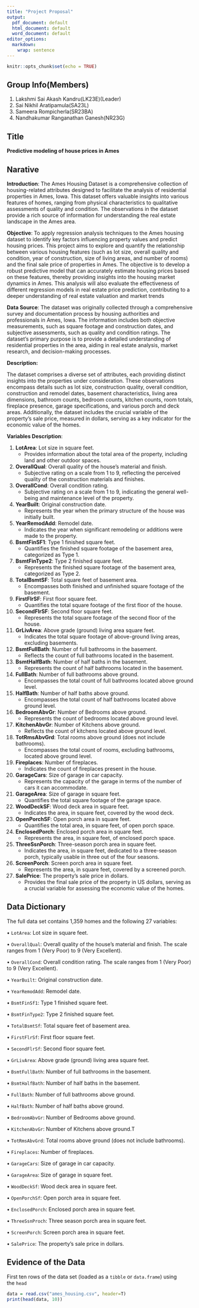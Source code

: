 ```yaml
---
title: "Project Proposal"
output:
  pdf_document: default
  html_document: default
  word_document: default
editor_options: 
  markdown: 
    wrap: sentence
---
```


```r
knitr::opts_chunk$set(echo = TRUE)
```

## Group Info(Members)

1.  Lakshmi Sai Akash Kandru(LK23E)(Leader)
2.  Sai Nikhil Aratipamula(SA23L)
3.  Sameera Rompicherla(SR23BA)
4.  Nandhakumar Ranganathan Ganesh(NR23G)

## Title

**Predictive modeling of house prices in Ames**

## Narative

**Introduction**: The Ames Housing Dataset is a comprehensive collection of housing-related attributes designed to facilitate the analysis of residential properties in Ames, Iowa.
This dataset offers valuable insights into various features of homes, ranging from physical characteristics to qualitative assessments of quality and condition.
The observations in the dataset provide a rich source of information for understanding the real estate landscape in the Ames area.

**Objective**: To apply regression analysis techniques to the Ames housing dataset to identify key factors influencing property values and predict housing prices.
This project aims to explore and quantify the relationship between various housing features (such as lot size, overall quality and condition, year of construction, size of living areas, and number of rooms) and the final sale price of properties in Ames.
The objective is to develop a robust predictive model that can accurately estimate housing prices based on these features, thereby providing insights into the housing market dynamics in Ames.
This analysis will also evaluate the effectiveness of different regression models in real estate price prediction, contributing to a deeper understanding of real estate valuation and market trends

**Data Source**: The dataset was originally collected through a comprehensive survey and documentation process by housing authorities and professionals in Ames, Iowa.
The information includes both objective measurements, such as square footage and construction dates, and subjective assessments, such as quality and condition ratings.
The dataset's primary purpose is to provide a detailed understanding of residential properties in the area, aiding in real estate analysis, market research, and decision-making processes.

**Description:**

The dataset comprises a diverse set of attributes, each providing distinct insights into the properties under consideration.
These observations encompass details such as lot size, construction quality, overall condition, construction and remodel dates, basement characteristics, living area dimensions, bathroom counts, bedroom counts, kitchen counts, room totals, fireplace presence, garage specifications, and various porch and deck areas.
Additionally, the dataset includes the crucial variable of the property's sale price, measured in dollars, serving as a key indicator for the economic value of the homes.

**Variables Description**:

1.  **LotArea**: Lot size in square feet.
    -   Provides information about the total area of the property, including land and other outdoor spaces.
2.  **OverallQual**: Overall quality of the house's material and finish.
    -   Subjective rating on a scale from 1 to 9, reflecting the perceived quality of the construction materials and finishes.
3.  **OverallCond**: Overall condition rating.
    -   Subjective rating on a scale from 1 to 9, indicating the general well-being and maintenance level of the property.
4.  **YearBuilt**: Original construction date.
    -   Represents the year when the primary structure of the house was initially built.
5.  **YearRemodAdd**: Remodel date.
    -   Indicates the year when significant remodeling or additions were made to the property.
6.  **BsmtFinSF1**: Type 1 finished square feet.
    -   Quantifies the finished square footage of the basement area, categorized as Type 1.
7.  **BsmtFinType2**: Type 2 finished square feet.
    -   Represents the finished square footage of the basement area, categorized as Type 2.
8.  **TotalBsmtSF**: Total square feet of basement area.
    -   Encompasses both finished and unfinished square footage of the basement.
9.  **FirstFlrSF**: First floor square feet.
    -   Quantifies the total square footage of the first floor of the house.
10. **SecondFlrSF**: Second floor square feet.
    -   Represents the total square footage of the second floor of the house.
11. **GrLivArea**: Above grade (ground) living area square feet.
    -   Indicates the total square footage of above-ground living areas, excluding basements.
12. **BsmtFullBath**: Number of full bathrooms in the basement.
    -   Reflects the count of full bathrooms located in the basement.
13. **BsmtHalfBath**: Number of half baths in the basement.
    -   Represents the count of half bathrooms located in the basement.
14. **FullBath**: Number of full bathrooms above ground.
    -   Encompasses the total count of full bathrooms located above ground level.
15. **HalfBath**: Number of half baths above ground.
    -   Encompasses the total count of half bathrooms located above ground level.
16. **BedroomAbvGr**: Number of Bedrooms above ground.
    -   Represents the count of bedrooms located above ground level.
17. **KitchenAbvGr**: Number of Kitchens above ground.
    -   Reflects the count of kitchens located above ground level.
18. **TotRmsAbvGrd**: Total rooms above ground (does not include bathrooms).
    -   Encompasses the total count of rooms, excluding bathrooms, located above ground level.
19. **Fireplaces**: Number of fireplaces.
    -   Indicates the count of fireplaces present in the house.
20. **GarageCars**: Size of garage in car capacity.
    -   Represents the capacity of the garage in terms of the number of cars it can accommodate.
21. **GarageArea**: Size of garage in square feet.
    -   Quantifies the total square footage of the garage space.
22. **WoodDeckSF**: Wood deck area in square feet.
    -   Indicates the area, in square feet, covered by the wood deck.
23. **OpenPorchSF**: Open porch area in square feet.
    -   Quantifies the total area, in square feet, of open porch space.
24. **EnclosedPorch**: Enclosed porch area in square feet.
    -   Represents the area, in square feet, of enclosed porch space.
25. **ThreeSsnPorch**: Three-season porch area in square feet.
    -   Indicates the area, in square feet, dedicated to a three-season porch, typically usable in three out of the four seasons.
26. **ScreenPorch**: Screen porch area in square feet.
    -   Represents the area, in square feet, covered by a screened porch.
27. **SalePrice**: The property's sale price in dollars.
    -   Provides the final sale price of the property in US dollars, serving as a crucial variable for assessing the economic value of the homes.

## Data Dictionary

The full data set contains 1,359 homes and the following 27 variables:

• `LotArea`: Lot size in square feet.

• `OverallQual`: Overall quality of the house's material and finish.
The scale ranges from 1 (Very Poor) to 9 (Very Excellent).

• `OverallCond`: Overall condition rating.
The scale ranges from 1 (Very Poor) to 9 (Very Excellent).

• `YearBuilt`: Original construction date.

• `YearRemodAdd`: Remodel date.

• `BsmtFinSf1`: Type 1 finished square feet.

• `BsmtFinType2`: Type 2 finished square feet.

• `TotalBsmtSf`: Total square feet of basement area.

• `FirstFlrSf`: First floor square feet.

• `SecondFlrSf`: Second floor square feet.

• `GrLivArea`: Above grade (ground) living area square feet.

• `BsmtFullBath`: Number of full bathrooms in the basement.

• `BsmtHalfBath`: Number of half baths in the basement.

• `FullBath`: Number of full bathrooms above ground.

• `HalfBath`: Number of half baths above ground.

• `BedroomAbvGr`: Number of Bedrooms above ground.

• `KitchenAbvGr`: Number of Kitchens above ground.T

• `TotRmsAbvGrd`: Total rooms above ground (does not include bathrooms).

• `Fireplaces`: Number of fireplaces.

• `GarageCars`: Size of garage in car capacity.

• `GarageArea`: Size of garage in square feet.

• `WoodDeckSf`: Wood deck area in square feet.

• `OpenPorchSf`: Open porch area in square feet.

• `EnclosedPorch`: Enclosed porch area in square feet.

• `ThreeSsnProch`: Three season porch area in square feet.

• `ScreenPorch`: Screen porch area in square feet.

• `SalePrice`: The property's sale price in dollars.

## Evidence of the Data

First ten rows of the data set (loaded as a `tibble` or `data.frame`) using the `head` 

```r
data = read.csv("ames_housing.csv", header=T)
print(head(data, 10))
```
